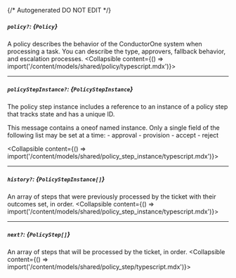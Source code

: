 {/* Autogenerated DO NOT EDIT  */}

##### `policy?`: *{`Policy`}*
A policy describes the behavior of the ConductorOne system when processing a task. You can describe the type, approvers, fallback behavior, and escalation processes.
<Collapsible content={() => import('/content/models/shared/policy/typescript.mdx')}>
</Collapsible>

---
##### `policyStepInstance?`: *{`PolicyStepInstance`}*
The policy step instance includes a reference to an instance of a policy step that tracks state and has a unique ID.

This message contains a oneof named instance. Only a single field of the following list may be set at a time:
  \- approval
  \- provision
  \- accept
  \- reject

<Collapsible content={() => import('/content/models/shared/policy_step_instance/typescript.mdx')}>
</Collapsible>

---
##### `history?`: *{`PolicyStepInstance[]`}*
An array of steps that were previously processed by the ticket with their outcomes set, in order.
<Collapsible content={() => import('/content/models/shared/policy_step_instance/typescript.mdx')}>
</Collapsible>

---
##### `next?`: *{`PolicyStep[]`}*
An array of steps that will be processed by the ticket, in order.
<Collapsible content={() => import('/content/models/shared/policy_step/typescript.mdx')}>
</Collapsible>

